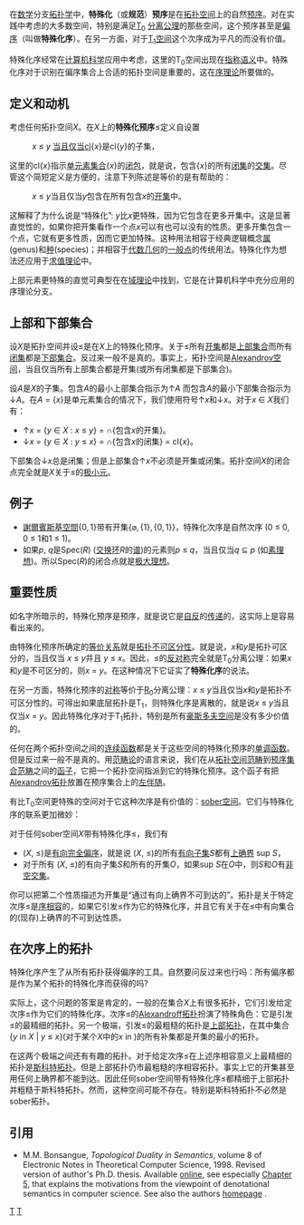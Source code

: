 在[[数学|数学]]分支[[拓扑学|拓扑学]]中，'''特殊化'''（或'''规范'''）'''预序'''是在[[拓扑空间|拓扑空间]]上的自然[[预序|预序]]。对在实践中考虑的大多数空间，特别是满足[[T0空间|T<sub>0</sub>]] [[分离公理|分离公理]]的那些空间，这个预序甚至是[[偏序|偏序]]（叫做'''特殊化序'''）。在另一方面，对于[[T1空间|T<sub>1</sub>空间]]这个次序成为平凡的而没有价值。

特殊化序经常在[[计算机科学|计算机科学]]应用中考虑，这里的T<sub>0</sub>空间出现在[[指称语义|指称语义]]中。特殊化序对于识别在偏序集合上合适的拓扑空间是重要的，这在[[序理论|序理论]]所要做的。

== 定义和动机 ==

考虑任何拓扑空间''X''。在''X''上的'''特殊化预序'''≤定义自设置 

:''x'' ≤ ''y'' [[当且仅当|当且仅当]]cl{''x''}是cl{''y''}的子集，

这里的cl{''x''}指示[[单元素集合|单元素集合]]{''x''}的[[闭包|闭包]]，就是说，包含{''x''}的所有[[闭集|闭集]]的[[交集|交集]]。尽管这个简短定义是方便的，注意下列陈述是等价的是有帮助的：

:''x'' ≤ ''y''当且仅当''y''包含在所有包含''x''的[[开集|开集]]中。

这解释了为什么说是“特殊化”: ''y''比''x''更特殊，因为它包含在更多开集中。这是显著直觉性的，如果你把开集看作一个点''x''可以有也可以没有的性质。更多开集包含一个点，它就有更多性质，因而它更加特殊。这种用法相容于经典逻辑概念[[属|属]](genus)和[[种|种]](species)；并相容于[[代数几何|代数几何]]的[[一般点|一般点]]的传统用法。特殊化作为想法还应用于[[求值理论|求值理论]]中。

上部元素更特殊的直觉可典型在在[[域理论|域理论]]中找到，它是在计算机科学中充分应用的序理论分支。

== 上部和下部集合 ==

设''X''是拓扑空间并设≤是在''X''上的特殊化预序。关于≤所有[[开集|开集]]都是[[上部集合|上部集合]]而所有[[闭集|闭集]]都是[[下部集合|下部集合]]。反过来一般不是真的。事实上，拓扑空间是[[Alexandrov空间|Alexandrov空间]]，当且仅当所有上部集合都是开集(或所有闭集都是下部集合)。

设''A''是''X''的子集。包含''A''的最小上部集合指示为↑''A''
而包含''A''的最小下部集合指示为↓''A''。在''A'' = {''x''}是单元素集合的情况下，我们使用符号↑''x''和↓''x''。对于''x'' ∈ ''X''我们有：

*↑''x'' = {''y'' ∈ ''X'' : ''x'' ≤ ''y''} = ∩{包含''x''的开集}。
*↓''x'' = {''y'' ∈ ''X'' : ''y'' ≤ ''x''} = ∩{包含''x''的闭集} = cl{''x''}。

下部集合↓''x''总是闭集；但是上部集合↑''x''不必须是开集或闭集。拓扑空间''X''的闭合点完全就是''X''关于≤的[[极小元|极小元]]。

== 例子 ==

* [[謝爾賓斯基空間|謝爾賓斯基空間]]<math>\{0,1\}</math>带有开集<math>\{\varnothing, \{1\}, \{0,1\}\}</math>，特殊化次序是自然次序 (0 ≤ 0, 0 ≤ 1和1 ≤ 1)。
* 如果''p'', ''q''是Spec(''R'') ([[交换环|交换环]]''R''的[[交换环谱|谱]])的元素则''p'' ≤ ''q''，当且仅当''q'' ⊆ ''p'' (如[[素理想|素理想]])。所以Spec(''R'')的闭合点就是[[极大理想|极大理想]]。

== 重要性质 ==

如名字所暗示的，特殊化预序是预序，就是说它是[[自反关系|自反]]的[[传递关系|传递]]的，这实际上是容易看出来的。

由特殊化预序所确定的[[等价关系|等价关系]]就是[[拓扑不可区分性|拓扑不可区分性]]。就是说，''x''和''y''是拓扑可区分的，当且仅当  ''x'' ≤ ''y''并且  ''y'' ≤ ''x''。因此，≤的[[反对称关系|反对称]]完全就是T<sub>0</sub>分离公理：如果''x''和''y''是不可区分的，则''x'' = ''y''。在这种情况下它证实了'''特殊化序'''的说法。

在另一方面，特殊化预序的[[对称关系|对称]]等价于[[R0空间|R<sub>0</sub>]]分离公理：''x'' ≤ ''y''当且仅当''x''和''y''是拓扑不可区分性的。可得出如果底层拓扑是T<sub>1</sub>，则特殊化序是离散的，就是说''x'' ≤ ''y''当且仅当''x'' = ''y''。因此特殊化序对于T<sub>1</sub>拓扑，特别是所有[[豪斯多夫空间|豪斯多夫空间]]是没有多少价值的。

任何在两个拓扑空间之间的[[连续函数_(拓扑学)|连续函数]]都是关于这些空间的特殊化预序的[[单调函数|单调函数]]。但是反过来一般不是真的。用[[范畴论|范畴论]]的语言来说，我们在从[[拓扑空间范畴|拓扑空间范畴]]到[[预序范畴|预序集合范畴]]之间的[[函子|函子]]，它把一个拓扑空间指派到它的特殊化预序。这个函子有把[[Alexandrov拓扑|Alexandrov拓扑]]放置在预序集合上的[[伴随函子|左伴随]]。

有比T<sub>0</sub>空间更特殊的空间对于它这种次序是有价值的：[[sober空间|sober空间]]。它们与特殊化序的联系更加微妙：

对于任何sober空间''X''带有特殊化序≤，我们有
* (''X'', ≤)是[[有向完全偏序|有向完全偏序]]，就是说 (''X'', ≤)的所有[[有向集合|有向子集]]''S''都有[[上确界|上确界]] sup ''S''，
* 对于所有 (''X'', ≤)的有向子集''S''和所有的开集''O''，如果sup ''S''在''O''中，则''S''和''O''有[[非空|非空]][[交集|交集]]。

你可以把第二个性质描述为开集是“通过有向上确界不可到达的”。拓扑是关于特定次序≤是[[序相容|序相容]]的，如果它引发≤作为它的特殊化序，并且它有关于在≤中有向集合的(现存)上确界的不可到达性质。

== 在次序上的拓扑 ==

特殊化序产生了从所有拓扑获得偏序的工具。自然要问反过来也行吗：所有偏序都是作为某个拓扑的特殊化序而获得的吗?

实际上，这个问题的答案是肯定的，一般的在集合''X''上有很多拓扑，它们引发给定次序≤作为它们的特殊化序。次序≤的[[Alexandroff拓扑|Alexandroff拓扑]]扮演了特殊角色：它是引发≤的最精细的拓扑。另一个极端，引发≤的最粗糙的拓扑是[[上部拓扑|上部拓扑]]，在其中集合{''y'' in ''X'' | ''y'' ≤ ''x''}(对于某个''X''中的''x'' in )的所有补集都是开集的最小的拓扑。

在这两个极端之间还有有趣的拓扑。对于给定次序≤在上述序相容意义上最精细的拓扑是[[斯科特拓扑|斯科特拓扑]]。但是上部拓扑仍市最粗糙的序相容拓扑。事实上它的开集甚至用任何上确界都不能到达。因此任何sober空间带有特殊化序≤都精细于上部拓扑并粗糙于斯科特拓扑。然而，这种空间可能不存在。特别是斯科特拓扑不必然是sober拓扑。

== 引用 ==
* M.M. Bonsangue, ''Topological Duality in Semantics'', volume 8 of Electronic Notes in Theoretical Computer Science, 1998. Revised version of author's Ph.D. thesis. Available [https://web.archive.org/web/20040811220439/http://www1.elsevier.com/gej-ng/31/29/23/52/23/show/Products/notes/index.htt online], see especially [http://www1.elsevier.com/gej-ng/31/29/23/52/23/53/tcs8007.ps Chapter 5]{{dead link|date=2018年1月 |bot=InternetArchiveBot |fix-attempted=yes }}, that explains the motivations from the viewpoint of denotational semantics in computer science. See also the authors [http://www.liacs.nl/~marcello/ homepage] {{Wayback|url=http://www.liacs.nl/~marcello/ |date=20140929181956 }}.

[[Category:序理论|T]]
[[Category:点集拓扑学|T]]